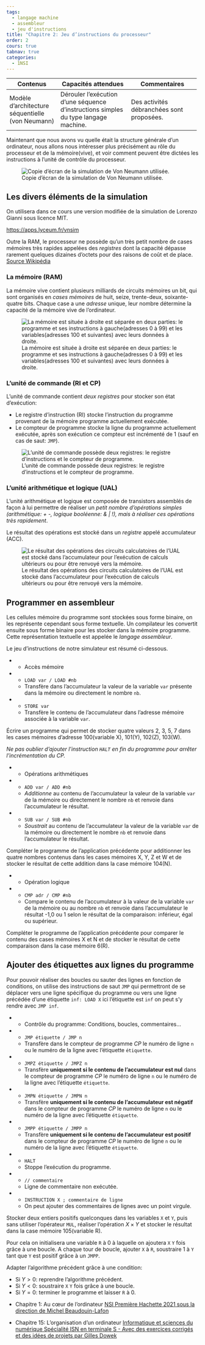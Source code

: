 ```yaml
---
tags:
  - langage machine
  - assembleur
  - jeu d'instructions
title: "Chapitre 2: Jeu d’instructions du processeur"
order: 2
cours: true
tabnav: true
categories:
  - 1NSI
---
```


::: programme
+-----------------------+---------------------------------+--------------------------------+
| Contenus              | Capacités attendues             | Commentaires                   |
+=======================+=================================+================================+
| Modèle d’architecture | Dérouler l’exécution d’une      | Des activités débranchées sont |
| séquentielle          | séquence d’instructions simples | proposées.                     |
| (von Neumann)         | du type langage machine.        |                                |
+-----------------------+---------------------------------+--------------------------------+
:::

::: intro

Maintenant que nous avons vu quelle était la structure générale d'un ordinateur, nous allons nous
intéresser plus précisément au rôle du processeur et de la mémoire(vive), et voir comment peuvent
être dictées les instructions à l'unité de contrôle du processeur.

![Copie d'écran de la simulation de Von Neumann utilisée.](../../images/vnsim.png)

:::

## Les divers éléments de la simulation

On utilisera dans ce cours une version modifiée de la simulation de Lorenzo Gianni sous licence
MIT.

<https://apps.lyceum.fr/vnsim>

Outre la RAM, le processeur ne possède qu'un très petit nombre de cases mémoires très rapides
appelées des *registres* dont la capacité dépasse rarement quelques dizaines d'octets pour des
raisons de coût et de place.
[Source Wikipédia](https://fr.wikipedia.org/wiki/Registre_de_processeur)


### La mémoire (RAM)

::: {layout-ncol=2}

La mémoire vive contient plusieurs milliards de circuits mémoires un bit, qui sont organisés en
*cases mémoires* de huit, seize, trente-deux, soixante-quatre bits. Chaque case a une *adresse*
unique, leur nombre détermine la capacité de la mémoire vive de l'ordinateur.

![La mémoire est située à droite est séparée en deux parties: le programme et ses instructions à gauche(adresses 0 à 99) et les variables(adresses 100 et suivantes) avec leurs données à droite.](../../images/vn-mem.png)

:::

### L'unité de commande (RI et CP)

::: {layout-ncol=2}

:::: left

L'unité de commande contient _deux registres_ pour stocker son état d'exécution:

- Le registre d'instruction (RI) stocke l'instruction du programme provenant de la mémoire programme actuellement exécutée.
- Le compteur de programme stocke la ligne du programme actuellement exécutée, après son exécution
  ce compteur est incrémenté de 1 (sauf en cas de saut: `JMP`).

::::

![L'unité de commande possède deux registres: le registre d'instructions et le compteur de programme.](../../images/vn-uc.png)

:::

### L'unité arithmétique et logique (UAL)

::: {layout-ncol=2}

:::: left

L'unité arithmétique et logique est composée de transistors assemblés de façon à lui permettre de réaliser un *petit nombre d'opérations simples (arithmétique: + -, logique booléenne: & | !), mais à réaliser ces opérations très rapidement*.

Le résultat des opérations est stocké dans un _registre_ appelé accumulateur (ACC).

::::

![Le résultat des opérations des circuits calculatoires de l'UAL est stocké dans l'accumulateur pour l'exécution de calculs ultérieurs ou pour être renvoyé vers la mémoire.](../../images/vn-ual.png)

:::


## Programmer en assembleur

Les cellules mémoire du programme sont stockées sous forme binaire, on les représente cependant
sous forme textuelle. Un compilateur les convertit ensuite sous forme binaire pour les stocker dans
la mémoire programme. Cette représentation textuelle est appelée le _langage assembleur_.

Le jeu d’instructions de notre simulateur est résumé ci-dessous.

:::{.list-table}
   * - []{colspan=3} Accès mémoire

   * - `LOAD var / LOAD #nb`
     - Transfère dans l'accumulateur la valeur de la variable `var` présente dans la mémoire ou
       directement le nombre `nb`.

   * - `STORE var`
     - Transfère le contenu de l'accumulateur dans l'adresse mémoire associée à la variable `var`.  
:::

::: appli

Écrire un programme qui permet de stocker quatre valeurs 2, 3, 5, 7 dans les cases mémoires
d'adresse 100(variable X), 101(Y), 102(Z), 103(W).

_Ne pas oublier d'ajouter l'instruction `HALT` en fin du programme pour arrêter l'incrémentation du
CP._

<!--
// Affectation des variables
LOAD #2
STORE X
LOAD #3
STORE Y
LOAD #5
STORE Z
LOAD #7
STORE W
HALT
-->

:::


:::{.list-table}
   * - []{colspan=2} Opérations arithmétiques
 
   * - `ADD var / ADD #nb`
     - _Additionne_ au contenu de l'accumulateur la valeur de la variable `var` de la mémoire ou
       directement le nombre `nb` et renvoie dans l'accumulateur le résultat.
   * - `SUB var / SUB #nb`
     - _Soustrait_ au contenu de l'accumulateur la valeur de la variable `var` de la mémoire ou
       directement le nombre `nb` et renvoie dans l'accumulateur le résultat.
:::

::: appli

Compléter le programme de l'application précédente pour additionner les quatre nombres contenus
dans les cases mémoires X, Y, Z et W et de stocker le résultat de cette addition dans la case
mémoire 104(N).

<!-- 
// Addition
LOAD X
ADD Y
ADD Z
ADD W
STORE N
HALT
-->

:::

:::{.list-table}
   * - []{colspan=3} Opération logique

   * - `CMP adr / CMP #nb`
     - Compare le contenu de l'accumulateur à la valeur de la variable `var` de la mémoire ou au
       nombre `nb` et renvoie dans l'accumulateur le résultat -1,0 ou 1 selon le résultat de la
       comparaison: inférieur, égal ou supérieur.
     
:::

::: appli

Compléter le programme de l'application précédente pour comparer le contenu des cases mémoires X et
N et de stocker le résultat de cette comparaison dans la case mémoire 6(R).

<!-- 
// Comparaison
LOAD X
CMP N
STORE R
HALT
-->

:::


::: {.callout-tip}
## Ajouter des étiquettes aux lignes du programme

Pour pouvoir réaliser des boucles ou sauter des lignes en fonction de conditions, on utilise des
instructions de saut `JMP` qui permettront de se déplacer vers une ligne spécifique du programme
ou vers une ligne précédée d'une étiquette `inf: LOAD X` ici l'étiquette est `inf` on peut s'y
rendre avec `JMP inf`.

:::



:::{.list-table}
   * - []{colspan=3} Contrôle du programme: Conditions, boucles, commentaires...

   * - `JMP étiquette / JMP n`
     - Transfère dans le compteur de programme _CP_ le numéro de ligne `n` ou le numéro de la ligne avec
       l'étiquette `étiquette`.

   * - `JMPZ étiquette / JMPZ n`
     - Transfère **uniquement si le contenu de l'accumulateur est nul** dans le compteur de
       programme _CP_ le numéro de ligne `n` ou le numéro de la ligne avec l'étiquette `étiquette`.

   * - `JMPN étiquette / JMPN n`
     - Transfère **uniquement si le contenu de l'accumulateur est négatif** dans le compteur de
       programme _CP_ le numéro de ligne `n` ou le numéro de la ligne avec l'étiquette `étiquette`.  

   * - `JMPP étiquette / JMPP n`
     - Transfère **uniquement si le contenu de l'accumulateur est positif** dans le compteur de
       programme _CP_ le numéro de ligne `n` ou le numéro de la ligne avec l'étiquette `étiquette`.

   * - `HALT`
     - Stoppe l'exécution du programme.

   * - `// commentaire`
     - Ligne de commentaire non exécutée.

   * - `INSTRUCTION X ; commentaire de ligne`
     - On peut ajouter des commentaires de lignes avec un point virgule.

:::





::: {.appli titre="Multiplication d'entiers positifs"}

Stocker deux entiers positifs quelconques dans les variables `X` et `Y`, puis sans utiliser
l'opérateur `MUL`, réaliser l'opération $X\times Y$ et stocker le résultat dans la case mémoire
105(variable R).

Pour cela on initialisera une variable `R` à 0 à laquelle on ajoutera `X` `Y` fois grâce à une
boucle. A chaque tour de boucle, ajouter `X` à `R`, soustraire 1 à `Y` tant que `Y` est positif
grâce à un `JMPP`.

<!-- 
// X x Y sans MUL

// initialisation variables
// X = 4
LOAD #4
STO X
// Y = 5
LOAD #5
STO Y
// R = 0
LOAD #0
STO R

// boucle
boucle: LOAD R
// R = R + Y
ADD Y
STO R
// X = X-1
LOAD X
SUB #1
STO X
// boucle tant que X > 0
JMPP boucle
HALT
-->

:::

::: {.appli titre="Multiplication d'entiers quelconques"}

Adapter l'algorithme précédent grâce à une condition:

- Si $Y > 0$: reprendre l'algorithme précédent.
- Si $Y < 0$: soustraire `X` `Y` fois grâce à une boucle.
- Si $Y = 0$: terminer le programme et laisser `R` à 0.


<!-- 
// initialisation variables
// X = 4
LOAD #-4
STO X
// Y = 5
LOAD #-5
STO Y

// R = 0
LOAD #0
STO R

// Condition sur X
LOAD X
// X > 0
JMPP boucle
// X < 0
JMPN boucleneg
// X = 0
JMPZ fin

// boucle X > 0
boucle: LOAD R
// R = R + Y
LOAD R
ADD Y
STO R
// X = X-1
LOAD X
SUB #1
STO X
// boucle tant que X > 0
JMPP boucle
JMPZ fin

// boucle X < 0
boucleneg: LOAD R
// R = R + Y
LOAD R
SUB Y
STO R
// X = X + 1
LOAD X
ADD #1
STO X
// boucle tant que X > 0
JMPN boucleneg

fin: HALT
-->

:::


::: ref

-   Chapitre 1: Au cœur de l'ordinateur
    [NSI Première Hachette 2021 sous la direction de Michel Beaudouin-Lafon](https://www.enseignants.hachette-education.com/livres/numerique-sciences-informatiques-1re-specialite-livre-eleve-ed-2021-9782017866305)

-   Chapitre 15: L'organisation d'un ordinateur
    [Informatique et sciences du numérique Spécialité ISN en terminale S - Avec des exercices corrigés et des idées de projets par Gilles Dowek](http://www.editions-eyrolles.com/Livre/9782212135435/)

:::